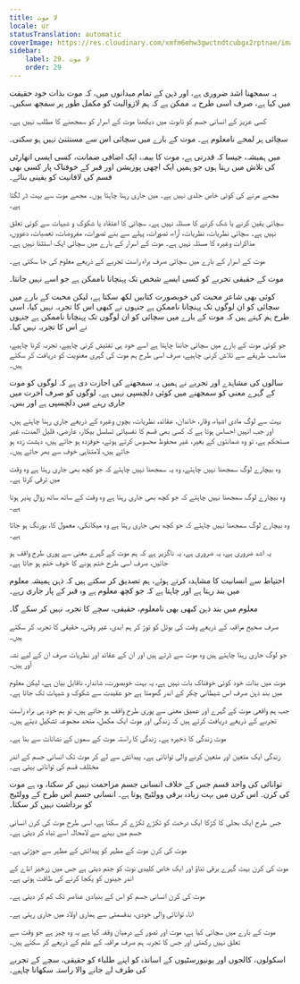 ```yaml
---
title: لا موت
locale: ur
statusTranslation: automatic
coverImage: https://res.cloudinary.com/xmfm6mhw3gwctndtcubgx2rptnae/image/upload/v1740337243/small_cover_educacion_fundamental_a051170f1c.webp
sidebar:
    label: 29. لا موت
    order: 29
---
```

یہ سمجھنا اشد ضروری ہے، اور ذہن کے تمام میدانوں میں، کہ موت بذات خود حقیقت میں کیا ہے، صرف اسی طرح یہ ممکن ہے کہ ہم لازوالیت کو مکمل طور پر سمجھ سکیں۔

کسی عزیز کے انسانی جسم کو تابوت میں دیکھنا موت کے اسرار کو سمجھنے کا مطلب نہیں ہے۔

سچائی ہر لمحے نامعلوم ہے۔ موت کے بارے میں سچائی اس سے مستثنیٰ نہیں ہو سکتی۔

میں ہمیشہ، جیسا کہ قدرتی ہے، موت کا بیمہ، ایک اضافی ضمانت، کسی ایسی اتھارٹی کی تلاش میں رہتا ہوں جو ہمیں ایک اچھی پوزیشن اور قبر کے خوفناک پار کسی بھی قسم کی لافانیت کو یقینی بنائے۔

مجھے مرنے کی کوئی خاص جلدی نہیں ہے۔ میں جاری رہنا چاہتا ہوں۔ مجھے موت سے بہت ڈر لگتا ہے۔

سچائی یقین کرنے یا شک کرنے کا مسئلہ نہیں ہے۔ سچائی کا اعتقاد یا شکوک و شبہات سے کوئی تعلق نہیں ہے۔ سچائی نظریات، نظریات، آراء، تصورات، پہلے سے بنے تصورات، مفروضات، تعصبات، دعووں، مذاکرات وغیرہ کا مسئلہ نہیں ہے۔ موت کے اسرار کے بارے میں سچائی ایک استثنا نہیں ہے۔

موت کے اسرار کے بارے میں سچائی صرف براہ راست تجربے کے ذریعے معلوم کی جا سکتی ہے۔

موت کے حقیقی تجربے کو کسی ایسے شخص تک پہنچانا ناممکن ہے جو اسے نہیں جانتا۔

کوئی بھی شاعر محبت کی خوبصورت کتابیں لکھ سکتا ہے، لیکن محبت کے بارے میں سچائی کو ان لوگوں تک پہنچانا ناممکن ہے جنہوں نے کبھی اس کا تجربہ نہیں کیا، اسی طرح ہم کہتے ہیں کہ موت کے بارے میں سچائی کو ان لوگوں تک پہنچانا ناممکن ہے جنہوں نے اس کا تجربہ نہیں کیا۔

جو کوئی موت کے بارے میں سچائی جاننا چاہتا ہے اسے خود ہی تفتیش کرنی چاہیے، تجربہ کرنا چاہیے، مناسب طریقے سے تلاش کرنی چاہیے، صرف اسی طرح ہم موت کی گہری معنویت کو دریافت کر سکتے ہیں۔

سالوں کی مشاہدے اور تجربے نے ہمیں یہ سمجھنے کی اجازت دی ہے کہ لوگوں کو موت کے گہرے معنی کو سمجھنے میں کوئی دلچسپی نہیں ہے۔ لوگوں کو صرف آخرت میں جاری رہنے میں دلچسپی ہے اور بس۔

بہت سے لوگ مادی اشیاء، وقار، خاندان، عقائد، نظریات، بچوں وغیرہ کے ذریعے جاری رہنا چاہتے ہیں، اور جب انہیں احساس ہوتا ہے کہ کسی بھی قسم کا نفسیاتی تسلسل بیکار، عارضی، قلیل المدت، غیر مستحکم ہے، تو وہ ضمانتوں کے بغیر، غیر محفوظ محسوس کرتے ہوئے، خوفزدہ ہو جاتے ہیں، دہشت زدہ ہو جاتے ہیں، لامتناہی خوف سے بھر جاتے ہیں۔

وہ بیچارے لوگ سمجھنا نہیں چاہتے، وہ یہ سمجھنا نہیں چاہتے کہ جو کچھ بھی جاری رہتا ہے وہ وقت میں ترقی کرتا ہے۔

وہ بیچارے لوگ سمجھنا نہیں چاہتے کہ جو کچھ بھی جاری رہتا ہے وہ وقت کے ساتھ ساتھ زوال پذیر ہوتا ہے۔

وہ بیچارے لوگ سمجھنا نہیں چاہتے کہ جو کچھ بھی جاری رہتا ہے وہ میکانکی، معمول کا، بورنگ ہو جاتا ہے۔

یہ اشد ضروری ہے، یہ ضروری ہے، یہ ناگزیر ہے کہ ہم موت کے گہرے معنی سے پوری طرح واقف ہو جائیں، صرف اسی طرح ختم ہونے کا خوف ختم ہو جاتا ہے۔

احتیاط سے انسانیت کا مشاہدہ کرتے ہوئے، ہم تصدیق کر سکتے ہیں کہ ذہن ہمیشہ معلوم میں بند رہتا ہے اور چاہتا ہے کہ جو کچھ معلوم ہے وہ قبر کے پار جاری رہے۔

معلوم میں بند ذہن کبھی بھی نامعلوم، حقیقی، سچے کا تجربہ نہیں کر سکے گا۔

صرف صحیح مراقبہ کے ذریعے وقت کی بوتل کو توڑ کر ہم ابدی، غیر وقتی، حقیقی کا تجربہ کر سکتے ہیں۔

جو لوگ جاری رہنا چاہتے ہیں وہ موت سے ڈرتے ہیں اور ان کے عقائد اور نظریات صرف ان کے لیے نشہ آور ہیں۔

موت میں بذات خود کوئی خوفناک بات نہیں ہے، یہ بہت خوبصورت، شاندار، ناقابل بیان ہے، لیکن معلوم میں بند ذہن صرف اس شیطانی چکر کے اندر گھومتا ہے جو عقیدت سے شکوک و شبہات تک جاتا ہے۔

جب ہم واقعی موت کے گہرے اور عمیق معنی سے پوری طرح واقف ہو جاتے ہیں، تو ہم خود ہی براہ راست تجربے کے ذریعے دریافت کرتے ہیں کہ زندگی اور موت ایک مکمل، متحد مجموعہ تشکیل دیتے ہیں۔

موت زندگی کا ذخیرہ ہے۔ زندگی کا راستہ موت کے سموں کے نشانات سے بنا ہے۔

زندگی ایک متعین اور متعین کرنے والی توانائی ہے۔ پیدائش سے لے کر موت تک انسانی جسم کے اندر مختلف قسم کی توانائی بہتی ہے۔

توانائی کی واحد قسم جس کے خلاف انسانی جسم مزاحمت نہیں کر سکتا، وہ ہے موت کی کرن۔ اس کرن میں بہت زیادہ برقی وولٹیج ہوتا ہے۔ انسانی جسم اس طرح کے وولٹیج کو برداشت نہیں کر سکتا۔

جس طرح ایک بجلی کا کڑکا ایک درخت کو ٹکڑے ٹکڑے کر سکتا ہے، اسی طرح موت کی کرن انسانی جسم میں بہنے سے لامحالہ اسے تباہ کر دیتی ہے۔

موت کی کرن موت کے مظہر کو پیدائش کے مظہر سے جوڑتی ہے۔

موت کی کرن بہت گہرے برقی تناؤ اور ایک خاص کلیدی نوٹ کو جنم دیتی ہے جس میں زرخیز انڈے کے اندر جینوں کو یکجا کرنے کی طاقت ہوتی ہے۔

موت کی کرن انسانی جسم کو اس کے بنیادی عناصر تک کم کر دیتی ہے۔

انا، توانائی والی خودی، بدقسمتی سے ہماری اولاد میں جاری رہتی ہے۔

موت کے بارے میں سچائی کیا ہے، موت اور تصور کے درمیان وقفہ کیا ہے یہ وہ چیز ہے جو وقت سے تعلق نہیں رکھتی اور جس کا تجربہ ہم صرف مراقبہ کے علم کے ذریعے کر سکتے ہیں۔

اسکولوں، کالجوں اور یونیورسٹیوں کے اساتذہ کو اپنے طلباء کو حقیقی، سچے کے تجربے کی طرف لے جانے والا راستہ سکھانا چاہیے۔

